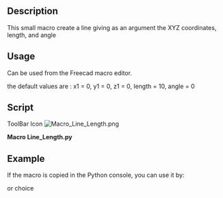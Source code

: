 <languages/>
<translate>
<!--T:1-->
{{Macro
|Name=Macro Line Length
|Icon=Macro_Line_Length.png
|Description=Create a line giving as an argument the XYZ coordinates, length, and angle. The new line is created in the real coordinate of object, not in the coordinate of the Body.<br/>{{ColoredText|(Command line, paste this complete macro in the Python console)}}.
|Author=mario52
|Version=02.00
|Date=2014-08-08
|FCVersion=All
|Download=[https://wiki.freecad.org/images/b/bd/Macro_Line_Length.png ToolBar Icon]
}}

==Description== <!--T:2-->
This small macro create a line giving as an argument the XYZ coordinates, length, and angle

==Usage== <!--T:3-->
Can be used from the Freecad macro editor.

<!--T:4-->
the default values are : x1 = 0, y1 = 0, z1 = 0, length = 10, angle = 0

==Script== <!--T:7-->
</translate>

ToolBar Icon [[Image:Macro_Line_Length.png]]

'''Macro Line_Length.py'''

{{MacroCode|code=
# -*- coding: utf-8 -*-
# créer une ligne avec une coordonnée une longueur et un angle sur le plan X Y
# create line with coordinate length and angle to plane X Y
import FreeCAD, FreeCADGui, Draft
from math import cos, sin, radians
#from FreeCAD import Base
 
def line_length(x1 = 0.0, y1 = 0.0, z1 = 0.0, length = 10.0, angle = 0.0):
    x2 = x1 + (length * cos(radians(angle)))
    y2 = y1 + (length * sin(radians(angle)))
    z2 = z1 #+ ()
    Draft.makeWire([FreeCAD.Vector(x1,y1,z1),FreeCAD.Vector(x2,y2,z2)])

#Example:
#x1 = 0.0          # Edit coordinate x1 origin
#y1 = 0.0          # Edit coordinate y1 origin
#z1 = 0.0          # Edit coordinate z1 origin
#length = 50.0       # Edit length
#angle  = 45.0       # Edit angle plane XY
 
#line_length(x1, y1, z1, length, angle)

}}
{{clear}}

<translate>

==Example== <!--T:8-->

<!--T:9-->
If the macro is copied in the Python console, you can use it by:
</translate>

{{Code|code=
>>> line_length(x1 = 0, y1 = 0, z1 = 0, length = 10, angle = 45)
}}
<translate>

<!--T:10-->
or choice
</translate>

{{Code|code=
>>> line_length(x1 = 10, y1 = 10, z1 = 0, length = 50)

>>> line_length(length = 50, angle = 45)
}}